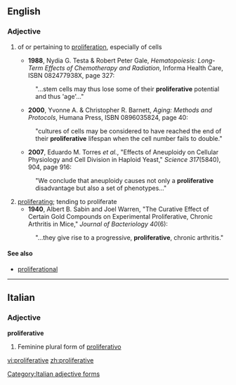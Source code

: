 ==English==

===Adjective===
{{en-adj}}

# {{context|not comparable|cytology}} of or pertaining to [[proliferation]], especially of cells
#* '''1988''', Nydia G. Testa & Robert Peter Gale, ''Hematopoiesis: Long-Term Effects of Chemotherapy and Radiation'', Informa Health Care, ISBN 082477938X, page 327:
#: "...stem cells may thus lose some of their '''proliferative''' potential and thus 'age'..."
#* '''2000''', Yvonne A. & Christopher R. Barnett, ''Aging:  Methods and Protocols'', Humana Press, ISBN 0896035824, page 40:
#: "cultures of cells may be considered to have reached the end of their '''proliferative''' lifespan when the cell number fails to double."
#* '''2007''', Eduardo M. Torres ''et al.'', "Effects of Aneuploidy on Cellular Physiology and Cell Division in Haploid Yeast," ''Science  317''(5840), 904, page 916:
#: "We conclude that aneuploidy causes not only a '''proliferative''' disadvantage but also a set of phenotypes..."
# [[proliferating]]; tending to proliferate
#* '''1940''', Albert B. Sabin and Joel Warren, "The Curative Effect of Certain Gold Compounds on Experimental Proliferative, Chronic Arthritis in Mice," ''Journal of Bacteriology 40''(6):
#: "...they give rise to a progressive, '''proliferative''', chronic arthritis."

====See also====
* [[proliferational]]

----

==Italian==

===Adjective===
'''proliferative''' {{f}}

# Feminine plural form of [[proliferativo]]

[[Category:Italian adjective forms]]

[[vi:proliferative]]
[[zh:proliferative]]